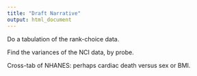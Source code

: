 ```yaml
---
title: "Draft Narrative"
output: html_document
---
```


 

Do a tabulation of the rank-choice data.

Find the variances of the NCI data, by probe.

Cross-tab of NHANES: perhaps cardiac death versus sex or BMI. 

